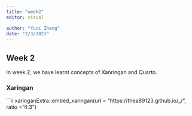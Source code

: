 ```yaml
---
title: "week2"
editor: visual

author: "Yuxi Zheng"
date: "2/3/2023"
---
```


## Week 2

In week 2, we have learnt concepts of Xanringan and Quarto.

### Xaringan

```r
xaringanExtra::embed_xaringan(url = "https://thea89123.github.io/_/", ratio = "4:3")